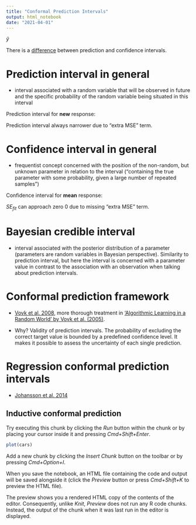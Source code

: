 ```yaml
---
title: "Conformal Prediction Intervals"
output: html_notebook
date: "2021-04-01"
---
```


$\hat y$

There is a [difference](https://robjhyndman.com/hyndsight/intervals/) between prediction and confidence intervals. 

# Prediction interval in general

- interval associated with a random variable that will be observed in future and the specific probability of the random variable being situated in this interval

Prediction interval for **new** response: 


Prediction interval always narrower due to "extra MSE" term. 

# Confidence interval in general

- frequentist concept concerned with the position of the non-random, but unknown parameter in relation to the interval ("containing the true parameter with some probability, given a large number of repeated samples")

Confidence interval for **mean** response: 






$SE_{fit}$ can approach zero 0 due to missing "extra MSE" term. 

# Bayesian credible interval

- interval associated with the posterior distribution of a parameter (parameters are random variables in Bayesian perspective). Similarity to prediction interval, but here the interval is concerned with a parameter value in contrast to the association with an observation when talking about prediction intervals. 



# Conformal prediction framework

* [Vovk et al. 2008](https://jmlr.org/papers/v9/shafer08a.html), more thorough treatment in ['Algorithmic  Learning in a Random World' by Vovk et al. (2005)](https://link.springer.com/book/10.1007/b106715). 



- Why? Validity of prediction intervals. The probability of excluding the correct target value is bounded by a predefined confidence level. It makes it possible to assess the uncertainty of each single prediction.


# Regression conformal prediction intervals

* [Johansson et al. 2014](https://link.springer.com/article/10.1007/s10994-014-5453-0
) 

## Inductive conformal prediction 


Try executing this chunk by clicking the *Run* button within the chunk or by placing your cursor inside it and pressing *Cmd+Shift+Enter*. 

```r
plot(cars)
```

Add a new chunk by clicking the *Insert Chunk* button on the toolbar or by pressing *Cmd+Option+I*.

When you save the notebook, an HTML file containing the code and output will be saved alongside it (click the *Preview* button or press *Cmd+Shift+K* to preview the HTML file). 

The preview shows you a rendered HTML copy of the contents of the editor. Consequently, unlike *Knit*, *Preview* does not run any R code chunks. Instead, the output of the chunk when it was last run in the editor is displayed.

